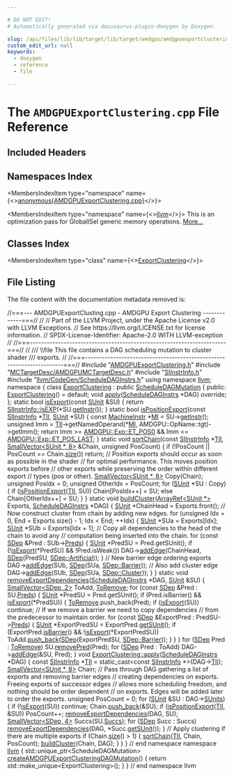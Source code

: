 ```yaml
---

# DO NOT EDIT!
# Automatically generated via docusaurus-plugin-doxygen by Doxygen.

slug: /api/files/lib/lib/target/lib/target/amdgpu/amdgpuexportclustering-cpp
custom_edit_url: null
keywords:
  - doxygen
  - reference
  - file

---
```





# The `AMDGPUExportClustering.cpp` File Reference

<DoxygenPage pluginConfig={pluginConfig}>



## Included Headers

<IncludesList>
<IncludesListItem
  filePath="AMDGPUExportClustering.h"
  permalink="/docs/api/files/lib/lib/target/lib/target/amdgpu/amdgpuexportclustering-h"
  isLocal="true" />
<IncludesListItem
  filePath="MCTargetDesc/AMDGPUMCTargetDesc.h"
  permalink="/docs/api/files/lib/lib/target/lib/target/amdgpu/lib/target/amdgpu/mctargetdesc/amdgpumctargetdesc-h"
  isLocal="true" />
<IncludesListItem
  filePath="SIInstrInfo.h"
  permalink="/docs/api/files/lib/lib/target/lib/target/amdgpu/siinstrinfo-h"
  isLocal="true" />
<IncludesListItem
  filePath="llvm/CodeGen/ScheduleDAGInstrs.h"
  permalink="/docs/api/files/include/include/llvm/include/llvm/codegen/scheduledaginstrs-h"
  isLocal="true" />
</IncludesList>

## Namespaces Index

<MembersIndex>

<MembersIndexItem
  type="namespace"
  name={<><a href="/docs/api/namespaces/anonymous-amdgpuexportclustering-cpp-">anonymous&#123;AMDGPUExportClustering.cpp&#125;</a></>}>
</MembersIndexItem>

<MembersIndexItem
  type="namespace"
  name={<><a href="/docs/api/namespaces/llvm">llvm</a></>}>
This is an optimization pass for GlobalISel generic memory operations. <a href="/docs/api/namespaces/llvm/#details">More...</a>
</MembersIndexItem>

</MembersIndex>

## Classes Index

<MembersIndex>

<MembersIndexItem
  type="class"
  name={<><a href="/docs/api/classes/anonymous-namespace-amdgpuexportclustering-cpp-/exportclustering">ExportClustering</a></>}>
</MembersIndexItem>

</MembersIndex>


## File Listing

The file content with the documentation metadata removed is:

<ProgramListing>

<Link id="l00001" /><CodeLine lineNumber="1"><span class="doxyHighlightComment">//===--- AMDGPUExportClusting.cpp - AMDGPU Export Clustering  -------------===//</span></CodeLine>
<Link id="l00002" /><CodeLine lineNumber="2"><span class="doxyHighlightComment">//</span></CodeLine>
<Link id="l00003" /><CodeLine lineNumber="3"><span class="doxyHighlightComment">// Part of the LLVM Project, under the Apache License v2.0 with LLVM Exceptions.</span></CodeLine>
<Link id="l00004" /><CodeLine lineNumber="4"><span class="doxyHighlightComment">// See https://llvm.org/LICENSE.txt for license information.</span></CodeLine>
<Link id="l00005" /><CodeLine lineNumber="5"><span class="doxyHighlightComment">// SPDX-License-Identifier: Apache-2.0 WITH LLVM-exception</span></CodeLine>
<Link id="l00006" /><CodeLine lineNumber="6"><span class="doxyHighlightComment">//</span></CodeLine>
<Link id="l00007" /><CodeLine lineNumber="7"><span class="doxyHighlightComment">//===----------------------------------------------------------------------===//</span></CodeLine>
<Link id="l00008" /><CodeLine lineNumber="8"><span class="doxyHighlightComment">//</span></CodeLine>
<Link id="l00009" /><CodeLine lineNumber="9"><span class="doxyHighlightComment">/// \\file This file contains a DAG scheduling mutation to cluster shader</span></CodeLine>
<Link id="l00010" /><CodeLine lineNumber="10"><span class="doxyHighlightComment">///       exports.</span></CodeLine>
<Link id="l00011" /><CodeLine lineNumber="11"><span class="doxyHighlightComment">//</span></CodeLine>
<Link id="l00012" /><CodeLine lineNumber="12"><span class="doxyHighlightComment">//===----------------------------------------------------------------------===//</span></CodeLine>
<Link id="l00013" /><CodeLine lineNumber="13"></CodeLine>
<Link id="l00014" /><CodeLine lineNumber="14"><span class="doxyHighlightPreprocessor">#include &quot;<a href="/docs/api/files/lib/lib/target/lib/target/amdgpu/amdgpuexportclustering-h">AMDGPUExportClustering.h</a>&quot;</span></CodeLine>
<Link id="l00015" /><CodeLine lineNumber="15"><span class="doxyHighlightPreprocessor">#include &quot;<a href="/docs/api/files/lib/lib/target/lib/target/amdgpu/lib/target/amdgpu/mctargetdesc/amdgpumctargetdesc-h">MCTargetDesc/AMDGPUMCTargetDesc.h</a>&quot;</span></CodeLine>
<Link id="l00016" /><CodeLine lineNumber="16"><span class="doxyHighlightPreprocessor">#include &quot;<a href="/docs/api/files/lib/lib/target/lib/target/amdgpu/siinstrinfo-h">SIInstrInfo.h</a>&quot;</span></CodeLine>
<Link id="l00017" /><CodeLine lineNumber="17"><span class="doxyHighlightPreprocessor">#include &quot;<a href="/docs/api/files/include/include/llvm/include/llvm/codegen/scheduledaginstrs-h">llvm/CodeGen/ScheduleDAGInstrs.h</a>&quot;</span></CodeLine>
<Link id="l00018" /><CodeLine lineNumber="18"></CodeLine>
<Link id="l00019" /><CodeLine lineNumber="19"><span class="doxyHighlightKeyword">using namespace </span><span class="doxyHighlight"><a href="/docs/api/namespaces/llvm">llvm</a>;</span></CodeLine>
<Link id="l00020" /><CodeLine lineNumber="20"></CodeLine>
<Link id="l00021" /><CodeLine lineNumber="21" lineLink="/docs/api/namespaces/anonymous-amdgpuexportclustering-cpp-"><span class="doxyHighlightKeyword">namespace </span><span class="doxyHighlight">&#123;</span></CodeLine>
<Link id="l00022" /><CodeLine lineNumber="22"></CodeLine>
<Link id="l00023" /><CodeLine lineNumber="23" lineLink="/docs/api/classes/anonymous-namespace-amdgpuexportclustering-cpp-/exportclustering"><span class="doxyHighlightKeyword">class </span><span class="doxyHighlight"><a href="/docs/api/classes/anonymous-namespace-amdgpuexportclustering-cpp-/exportclustering/#a86cc5e778a12b636429d8a12e32117da">ExportClustering</a> : </span><span class="doxyHighlightKeyword">public</span><span class="doxyHighlight"> <a href="/docs/api/classes/llvm/scheduledagmutation">ScheduleDAGMutation</a> &#123;</span></CodeLine>
<Link id="l00024" /><CodeLine lineNumber="24"><span class="doxyHighlightKeyword">public</span><span class="doxyHighlight">:</span></CodeLine>
<Link id="l00025" /><CodeLine lineNumber="25" lineLink="/docs/api/classes/anonymous-namespace-amdgpuexportclustering-cpp-/exportclustering/#a86cc5e778a12b636429d8a12e32117da"><span class="doxyHighlight">  <a href="/docs/api/classes/anonymous-namespace-amdgpuexportclustering-cpp-/exportclustering/#a86cc5e778a12b636429d8a12e32117da">ExportClustering</a>() = </span><span class="doxyHighlightKeywordFlow">default</span><span class="doxyHighlight">;</span></CodeLine>
<Link id="l00026" /><CodeLine lineNumber="26"><span class="doxyHighlight">  </span><span class="doxyHighlightKeywordType">void</span><span class="doxyHighlight"> <a href="/docs/api/classes/anonymous-namespace-amdgpuexportclustering-cpp-/exportclustering/#a3432dbdb86f0a5f40c9d3bcfd8633b28">apply</a>(<a href="/docs/api/classes/llvm/scheduledaginstrs">ScheduleDAGInstrs</a> &#42;DAG) </span><span class="doxyHighlightKeyword">override</span><span class="doxyHighlight">;</span></CodeLine>
<Link id="l00027" /><CodeLine lineNumber="27"><span class="doxyHighlight">&#125;;</span></CodeLine>
<Link id="l00028" /><CodeLine lineNumber="28"></CodeLine>
<Link id="l00029" /><CodeLine lineNumber="29" lineLink="/docs/api/namespaces/anonymous-amdgpuexportclustering-cpp-/#a0a4dd89f625a6f7a354c0a5994114d1a"><span class="doxyHighlightKeyword">static</span><span class="doxyHighlight"> </span><span class="doxyHighlightKeywordType">bool</span><span class="doxyHighlight"> <a href="/docs/api/namespaces/anonymous-amdgpuexportclustering-cpp-/#a0a4dd89f625a6f7a354c0a5994114d1a">isExport</a>(</span><span class="doxyHighlightKeyword">const</span><span class="doxyHighlight"> <a href="/docs/api/classes/llvm/sunit">SUnit</a> &amp;SU) &#123;</span></CodeLine>
<Link id="l00030" /><CodeLine lineNumber="30"><span class="doxyHighlight">  </span><span class="doxyHighlightKeywordFlow">return</span><span class="doxyHighlight"> <a href="/docs/api/classes/llvm/siinstrinfo/#a2d40ab246e329190bbf36cd93fd88e83">SIInstrInfo::isEXP</a>(&#42;SU.<a href="/docs/api/classes/llvm/sunit/#afc98c2c5417cad1a90fc4fe241fe8ba4">getInstr</a>());</span></CodeLine>
<Link id="l00031" /><CodeLine lineNumber="31"><span class="doxyHighlight">&#125;</span></CodeLine>
<Link id="l00032" /><CodeLine lineNumber="32"></CodeLine>
<Link id="l00033" /><CodeLine lineNumber="33" lineLink="/docs/api/namespaces/anonymous-amdgpuexportclustering-cpp-/#a50ac9b7a39c6896200c312ccd78206bc"><span class="doxyHighlightKeyword">static</span><span class="doxyHighlight"> </span><span class="doxyHighlightKeywordType">bool</span><span class="doxyHighlight"> <a href="/docs/api/namespaces/anonymous-amdgpuexportclustering-cpp-/#a50ac9b7a39c6896200c312ccd78206bc">isPositionExport</a>(</span><span class="doxyHighlightKeyword">const</span><span class="doxyHighlight"> <a href="/docs/api/classes/llvm/siinstrinfo">SIInstrInfo</a> &#42;<a href="/docs/api/files/lib/lib/target/lib/target/hexagon/hexagoncopytocombine-cpp/#a1d40004718218dbdf06b496766299101">TII</a>, <a href="/docs/api/classes/llvm/sunit">SUnit</a> &#42;SU) &#123;</span></CodeLine>
<Link id="l00034" /><CodeLine lineNumber="34"><span class="doxyHighlight">  </span><span class="doxyHighlightKeyword">const</span><span class="doxyHighlight"> <a href="/docs/api/classes/llvm/machineinstr">MachineInstr</a> &#42;<a href="/docs/api/files/lib/lib/codegen/lib/codegen/globalisel/irtranslator-cpp/#abe44dfdea65b4f7e11e0a608ab708b76">MI</a> = SU-&gt;<a href="/docs/api/classes/llvm/sunit/#afc98c2c5417cad1a90fc4fe241fe8ba4">getInstr</a>();</span></CodeLine>
<Link id="l00035" /><CodeLine lineNumber="35"><span class="doxyHighlight">  </span><span class="doxyHighlightKeywordType">unsigned</span><span class="doxyHighlight"> Imm = <a href="/docs/api/files/lib/lib/target/lib/target/hexagon/hexagoncopytocombine-cpp/#a1d40004718218dbdf06b496766299101">TII</a>-&gt;getNamedOperand(&#42;<a href="/docs/api/files/lib/lib/codegen/lib/codegen/globalisel/irtranslator-cpp/#abe44dfdea65b4f7e11e0a608ab708b76">MI</a>, AMDGPU::OpName::tgt)-&gt;getImm();</span></CodeLine>
<Link id="l00036" /><CodeLine lineNumber="36"><span class="doxyHighlight">  </span><span class="doxyHighlightKeywordFlow">return</span><span class="doxyHighlight"> Imm &gt;= <a href="/docs/api/namespaces/llvm/amdgpu/exp/#af7592dc94276d1958420bcfb414b6998a819e373068289857bb1cef7f5b320c11">AMDGPU::Exp::ET&#95;POS0</a> &amp;&amp; Imm &lt;= <a href="/docs/api/namespaces/llvm/amdgpu/exp/#af7592dc94276d1958420bcfb414b6998ac84234e8abdfe7d1a85fef7297734e49">AMDGPU::Exp::ET&#95;POS&#95;LAST</a>;</span></CodeLine>
<Link id="l00037" /><CodeLine lineNumber="37"><span class="doxyHighlight">&#125;</span></CodeLine>
<Link id="l00038" /><CodeLine lineNumber="38"></CodeLine>
<Link id="l00039" /><CodeLine lineNumber="39" lineLink="/docs/api/namespaces/anonymous-amdgpuexportclustering-cpp-/#a2db51bd33669db1b6468d51dd5d6e215"><span class="doxyHighlightKeyword">static</span><span class="doxyHighlight"> </span><span class="doxyHighlightKeywordType">void</span><span class="doxyHighlight"> <a href="/docs/api/namespaces/anonymous-amdgpuexportclustering-cpp-/#a2db51bd33669db1b6468d51dd5d6e215">sortChain</a>(</span><span class="doxyHighlightKeyword">const</span><span class="doxyHighlight"> <a href="/docs/api/classes/llvm/siinstrinfo">SIInstrInfo</a> &#42;<a href="/docs/api/files/lib/lib/target/lib/target/hexagon/hexagoncopytocombine-cpp/#a1d40004718218dbdf06b496766299101">TII</a>, <a href="/docs/api/classes/llvm/smallvector">SmallVector&lt;SUnit &#42;, 8&gt;</a> &amp;Chain,</span></CodeLine>
<Link id="l00040" /><CodeLine lineNumber="40"><span class="doxyHighlight">                      </span><span class="doxyHighlightKeywordType">unsigned</span><span class="doxyHighlight"> PosCount) &#123;</span></CodeLine>
<Link id="l00041" /><CodeLine lineNumber="41"><span class="doxyHighlight">  </span><span class="doxyHighlightKeywordFlow">if</span><span class="doxyHighlight"> (!PosCount || PosCount == Chain.<a href="/docs/api/classes/llvm/smallvectortemplatecommon/#a1c479a8c434377c2b8cb056bdfdfc201">size</a>())</span></CodeLine>
<Link id="l00042" /><CodeLine lineNumber="42"><span class="doxyHighlight">    </span><span class="doxyHighlightKeywordFlow">return</span><span class="doxyHighlight">;</span></CodeLine>
<Link id="l00043" /><CodeLine lineNumber="43"></CodeLine>
<Link id="l00044" /><CodeLine lineNumber="44"><span class="doxyHighlight">  </span><span class="doxyHighlightComment">// Position exports should occur as soon as possible in the shader</span></CodeLine>
<Link id="l00045" /><CodeLine lineNumber="45"><span class="doxyHighlight">  </span><span class="doxyHighlightComment">// for optimal performance.  This moves position exports before</span></CodeLine>
<Link id="l00046" /><CodeLine lineNumber="46"><span class="doxyHighlight">  </span><span class="doxyHighlightComment">// other exports while preserving the order within different export</span></CodeLine>
<Link id="l00047" /><CodeLine lineNumber="47"><span class="doxyHighlight">  </span><span class="doxyHighlightComment">// types (pos or other).</span></CodeLine>
<Link id="l00048" /><CodeLine lineNumber="48"><span class="doxyHighlight">  <a href="/docs/api/classes/llvm/smallvector">SmallVector&lt;SUnit &#42;, 8&gt;</a> Copy(Chain);</span></CodeLine>
<Link id="l00049" /><CodeLine lineNumber="49"><span class="doxyHighlight">  </span><span class="doxyHighlightKeywordType">unsigned</span><span class="doxyHighlight"> PosIdx = 0;</span></CodeLine>
<Link id="l00050" /><CodeLine lineNumber="50"><span class="doxyHighlight">  </span><span class="doxyHighlightKeywordType">unsigned</span><span class="doxyHighlight"> OtherIdx = PosCount;</span></CodeLine>
<Link id="l00051" /><CodeLine lineNumber="51"><span class="doxyHighlight">  </span><span class="doxyHighlightKeywordFlow">for</span><span class="doxyHighlight"> (<a href="/docs/api/classes/llvm/sunit">SUnit</a> &#42;SU : Copy) &#123;</span></CodeLine>
<Link id="l00052" /><CodeLine lineNumber="52"><span class="doxyHighlight">    </span><span class="doxyHighlightKeywordFlow">if</span><span class="doxyHighlight"> (<a href="/docs/api/namespaces/anonymous-amdgpuexportclustering-cpp-/#a50ac9b7a39c6896200c312ccd78206bc">isPositionExport</a>(<a href="/docs/api/files/lib/lib/target/lib/target/hexagon/hexagoncopytocombine-cpp/#a1d40004718218dbdf06b496766299101">TII</a>, SU))</span></CodeLine>
<Link id="l00053" /><CodeLine lineNumber="53"><span class="doxyHighlight">      Chain&#91;PosIdx++&#93; = SU;</span></CodeLine>
<Link id="l00054" /><CodeLine lineNumber="54"><span class="doxyHighlight">    </span><span class="doxyHighlightKeywordFlow">else</span></CodeLine>
<Link id="l00055" /><CodeLine lineNumber="55"><span class="doxyHighlight">      Chain&#91;OtherIdx++&#93; = SU;</span></CodeLine>
<Link id="l00056" /><CodeLine lineNumber="56"><span class="doxyHighlight">  &#125;</span></CodeLine>
<Link id="l00057" /><CodeLine lineNumber="57"><span class="doxyHighlight">&#125;</span></CodeLine>
<Link id="l00058" /><CodeLine lineNumber="58"></CodeLine>
<Link id="l00059" /><CodeLine lineNumber="59" lineLink="/docs/api/namespaces/anonymous-amdgpuexportclustering-cpp-/#a07b42c1e90cefebe812ba65deb791e95"><span class="doxyHighlightKeyword">static</span><span class="doxyHighlight"> </span><span class="doxyHighlightKeywordType">void</span><span class="doxyHighlight"> <a href="/docs/api/namespaces/anonymous-amdgpuexportclustering-cpp-/#a07b42c1e90cefebe812ba65deb791e95">buildCluster</a>(<a href="/docs/api/classes/llvm/arrayref">ArrayRef&lt;SUnit &#42;&gt;</a> Exports, <a href="/docs/api/classes/llvm/scheduledaginstrs">ScheduleDAGInstrs</a> &#42;DAG) &#123;</span></CodeLine>
<Link id="l00060" /><CodeLine lineNumber="60"><span class="doxyHighlight">  <a href="/docs/api/classes/llvm/sunit">SUnit</a> &#42;ChainHead = Exports.front();</span></CodeLine>
<Link id="l00061" /><CodeLine lineNumber="61"></CodeLine>
<Link id="l00062" /><CodeLine lineNumber="62"><span class="doxyHighlight">  </span><span class="doxyHighlightComment">// Now construct cluster from chain by adding new edges.</span></CodeLine>
<Link id="l00063" /><CodeLine lineNumber="63"><span class="doxyHighlight">  </span><span class="doxyHighlightKeywordFlow">for</span><span class="doxyHighlight"> (</span><span class="doxyHighlightKeywordType">unsigned</span><span class="doxyHighlight"> Idx = 0, End = Exports.size() - 1; Idx &lt; End; ++Idx) &#123;</span></CodeLine>
<Link id="l00064" /><CodeLine lineNumber="64"><span class="doxyHighlight">    <a href="/docs/api/classes/llvm/sunit">SUnit</a> &#42;SUa = Exports&#91;Idx&#93;;</span></CodeLine>
<Link id="l00065" /><CodeLine lineNumber="65"><span class="doxyHighlight">    <a href="/docs/api/classes/llvm/sunit">SUnit</a> &#42;SUb = Exports&#91;Idx + 1&#93;;</span></CodeLine>
<Link id="l00066" /><CodeLine lineNumber="66"></CodeLine>
<Link id="l00067" /><CodeLine lineNumber="67"><span class="doxyHighlight">    </span><span class="doxyHighlightComment">// Copy all dependencies to the head of the chain to avoid any</span></CodeLine>
<Link id="l00068" /><CodeLine lineNumber="68"><span class="doxyHighlight">    </span><span class="doxyHighlightComment">// computation being inserted into the chain.</span></CodeLine>
<Link id="l00069" /><CodeLine lineNumber="69"><span class="doxyHighlight">    </span><span class="doxyHighlightKeywordFlow">for</span><span class="doxyHighlight"> (</span><span class="doxyHighlightKeyword">const</span><span class="doxyHighlight"> <a href="/docs/api/classes/llvm/sdep">SDep</a> &amp;Pred : SUb-&gt;<a href="/docs/api/classes/llvm/sunit/#ae2b43854b542de66eec6475adc48f56c">Preds</a>) &#123;</span></CodeLine>
<Link id="l00070" /><CodeLine lineNumber="70"><span class="doxyHighlight">      <a href="/docs/api/classes/llvm/sunit">SUnit</a> &#42;PredSU = Pred.getSUnit();</span></CodeLine>
<Link id="l00071" /><CodeLine lineNumber="71"><span class="doxyHighlight">      </span><span class="doxyHighlightKeywordFlow">if</span><span class="doxyHighlight"> (!<a href="/docs/api/namespaces/anonymous-amdgpuexportclustering-cpp-/#a0a4dd89f625a6f7a354c0a5994114d1a">isExport</a>(&#42;PredSU) &amp;&amp; !Pred.isWeak())</span></CodeLine>
<Link id="l00072" /><CodeLine lineNumber="72"><span class="doxyHighlight">        DAG-&gt;<a href="/docs/api/classes/llvm/scheduledaginstrs/#a86bfa4838cb7e42648615d27c94c8017">addEdge</a>(ChainHead, <a href="/docs/api/classes/llvm/sdep">SDep</a>(PredSU, <a href="/docs/api/classes/llvm/sdep/#a551060cb0333d9d0cfdacd2576d817b9a8afafe9e6f4c2fb9744242a6b369a0f1">SDep::Artificial</a>));</span></CodeLine>
<Link id="l00073" /><CodeLine lineNumber="73"><span class="doxyHighlight">    &#125;</span></CodeLine>
<Link id="l00074" /><CodeLine lineNumber="74"></CodeLine>
<Link id="l00075" /><CodeLine lineNumber="75"><span class="doxyHighlight">    </span><span class="doxyHighlightComment">// New barrier edge ordering exports</span></CodeLine>
<Link id="l00076" /><CodeLine lineNumber="76"><span class="doxyHighlight">    DAG-&gt;<a href="/docs/api/classes/llvm/scheduledaginstrs/#a86bfa4838cb7e42648615d27c94c8017">addEdge</a>(SUb, <a href="/docs/api/classes/llvm/sdep">SDep</a>(SUa, <a href="/docs/api/classes/llvm/sdep/#a551060cb0333d9d0cfdacd2576d817b9a3d026b42ef4cc00c58dd954b3c5eda65">SDep::Barrier</a>));</span></CodeLine>
<Link id="l00077" /><CodeLine lineNumber="77"><span class="doxyHighlight">    </span><span class="doxyHighlightComment">// Also add cluster edge</span></CodeLine>
<Link id="l00078" /><CodeLine lineNumber="78"><span class="doxyHighlight">    DAG-&gt;<a href="/docs/api/classes/llvm/scheduledaginstrs/#a86bfa4838cb7e42648615d27c94c8017">addEdge</a>(SUb, <a href="/docs/api/classes/llvm/sdep">SDep</a>(SUa, <a href="/docs/api/classes/llvm/sdep/#a551060cb0333d9d0cfdacd2576d817b9a04d28e273cd30fa75243240b15d08352">SDep::Cluster</a>));</span></CodeLine>
<Link id="l00079" /><CodeLine lineNumber="79"><span class="doxyHighlight">  &#125;</span></CodeLine>
<Link id="l00080" /><CodeLine lineNumber="80"><span class="doxyHighlight">&#125;</span></CodeLine>
<Link id="l00081" /><CodeLine lineNumber="81"></CodeLine>
<Link id="l00082" /><CodeLine lineNumber="82" lineLink="/docs/api/namespaces/anonymous-amdgpuexportclustering-cpp-/#ac88025eb8866478014f41b34cd29b593"><span class="doxyHighlightKeyword">static</span><span class="doxyHighlight"> </span><span class="doxyHighlightKeywordType">void</span><span class="doxyHighlight"> <a href="/docs/api/namespaces/anonymous-amdgpuexportclustering-cpp-/#ac88025eb8866478014f41b34cd29b593">removeExportDependencies</a>(<a href="/docs/api/classes/llvm/scheduledaginstrs">ScheduleDAGInstrs</a> &#42;DAG, <a href="/docs/api/classes/llvm/sunit">SUnit</a> &amp;SU) &#123;</span></CodeLine>
<Link id="l00083" /><CodeLine lineNumber="83"><span class="doxyHighlight">  <a href="/docs/api/classes/llvm/smallvector">SmallVector&lt;SDep, 2&gt;</a> ToAdd, <a href="/docs/api/files/lib/lib/target/lib/target/arm/armlowoverheadloops-cpp/#a3bf42baf773b375802538951c88d8e12">ToRemove</a>;</span></CodeLine>
<Link id="l00084" /><CodeLine lineNumber="84"></CodeLine>
<Link id="l00085" /><CodeLine lineNumber="85"><span class="doxyHighlight">  </span><span class="doxyHighlightKeywordFlow">for</span><span class="doxyHighlight"> (</span><span class="doxyHighlightKeyword">const</span><span class="doxyHighlight"> <a href="/docs/api/classes/llvm/sdep">SDep</a> &amp;Pred : SU.<a href="/docs/api/classes/llvm/sunit/#ae2b43854b542de66eec6475adc48f56c">Preds</a>) &#123;</span></CodeLine>
<Link id="l00086" /><CodeLine lineNumber="86"><span class="doxyHighlight">    <a href="/docs/api/classes/llvm/sunit">SUnit</a> &#42;PredSU = Pred.getSUnit();</span></CodeLine>
<Link id="l00087" /><CodeLine lineNumber="87"><span class="doxyHighlight">    </span><span class="doxyHighlightKeywordFlow">if</span><span class="doxyHighlight"> (Pred.isBarrier() &amp;&amp; <a href="/docs/api/namespaces/anonymous-amdgpuexportclustering-cpp-/#a0a4dd89f625a6f7a354c0a5994114d1a">isExport</a>(&#42;PredSU)) &#123;</span></CodeLine>
<Link id="l00088" /><CodeLine lineNumber="88"><span class="doxyHighlight">      <a href="/docs/api/files/lib/lib/target/lib/target/arm/armlowoverheadloops-cpp/#a3bf42baf773b375802538951c88d8e12">ToRemove</a>.push&#95;back(Pred);</span></CodeLine>
<Link id="l00089" /><CodeLine lineNumber="89"><span class="doxyHighlight">      </span><span class="doxyHighlightKeywordFlow">if</span><span class="doxyHighlight"> (<a href="/docs/api/namespaces/anonymous-amdgpuexportclustering-cpp-/#a0a4dd89f625a6f7a354c0a5994114d1a">isExport</a>(SU))</span></CodeLine>
<Link id="l00090" /><CodeLine lineNumber="90"><span class="doxyHighlight">        </span><span class="doxyHighlightKeywordFlow">continue</span><span class="doxyHighlight">;</span></CodeLine>
<Link id="l00091" /><CodeLine lineNumber="91"></CodeLine>
<Link id="l00092" /><CodeLine lineNumber="92"><span class="doxyHighlight">      </span><span class="doxyHighlightComment">// If we remove a barrier we need to copy dependencies</span></CodeLine>
<Link id="l00093" /><CodeLine lineNumber="93"><span class="doxyHighlight">      </span><span class="doxyHighlightComment">// from the predecessor to maintain order.</span></CodeLine>
<Link id="l00094" /><CodeLine lineNumber="94"><span class="doxyHighlight">      </span><span class="doxyHighlightKeywordFlow">for</span><span class="doxyHighlight"> (</span><span class="doxyHighlightKeyword">const</span><span class="doxyHighlight"> <a href="/docs/api/classes/llvm/sdep">SDep</a> &amp;ExportPred : PredSU-&gt;<a href="/docs/api/classes/llvm/sunit/#ae2b43854b542de66eec6475adc48f56c">Preds</a>) &#123;</span></CodeLine>
<Link id="l00095" /><CodeLine lineNumber="95"><span class="doxyHighlight">        <a href="/docs/api/classes/llvm/sunit">SUnit</a> &#42;ExportPredSU = ExportPred.<a href="/docs/api/classes/llvm/sdep/#a03a2dc5f9f321a2ce28f5c641dfe5455">getSUnit</a>();</span></CodeLine>
<Link id="l00096" /><CodeLine lineNumber="96"><span class="doxyHighlight">        </span><span class="doxyHighlightKeywordFlow">if</span><span class="doxyHighlight"> (ExportPred.<a href="/docs/api/classes/llvm/sdep/#af5c4f1ea353d427a527f548d6bae4593">isBarrier</a>() &amp;&amp; !<a href="/docs/api/namespaces/anonymous-amdgpuexportclustering-cpp-/#a0a4dd89f625a6f7a354c0a5994114d1a">isExport</a>(&#42;ExportPredSU))</span></CodeLine>
<Link id="l00097" /><CodeLine lineNumber="97"><span class="doxyHighlight">          ToAdd.<a href="/docs/api/classes/llvm/smallvectortemplatebase/#af42bfbc067df27c19ee2fc859df58799">push&#95;back</a>(<a href="/docs/api/classes/llvm/sdep">SDep</a>(ExportPredSU, <a href="/docs/api/classes/llvm/sdep/#a551060cb0333d9d0cfdacd2576d817b9a3d026b42ef4cc00c58dd954b3c5eda65">SDep::Barrier</a>));</span></CodeLine>
<Link id="l00098" /><CodeLine lineNumber="98"><span class="doxyHighlight">      &#125;</span></CodeLine>
<Link id="l00099" /><CodeLine lineNumber="99"><span class="doxyHighlight">    &#125;</span></CodeLine>
<Link id="l00100" /><CodeLine lineNumber="100"><span class="doxyHighlight">  &#125;</span></CodeLine>
<Link id="l00101" /><CodeLine lineNumber="101"></CodeLine>
<Link id="l00102" /><CodeLine lineNumber="102"><span class="doxyHighlight">  </span><span class="doxyHighlightKeywordFlow">for</span><span class="doxyHighlight"> (<a href="/docs/api/classes/llvm/sdep">SDep</a> Pred : <a href="/docs/api/files/lib/lib/target/lib/target/arm/armlowoverheadloops-cpp/#a3bf42baf773b375802538951c88d8e12">ToRemove</a>)</span></CodeLine>
<Link id="l00103" /><CodeLine lineNumber="103"><span class="doxyHighlight">    SU.<a href="/docs/api/classes/llvm/sunit/#a6d3233165db1e6be5c44060cd4a95461">removePred</a>(Pred);</span></CodeLine>
<Link id="l00104" /><CodeLine lineNumber="104"><span class="doxyHighlight">  </span><span class="doxyHighlightKeywordFlow">for</span><span class="doxyHighlight"> (<a href="/docs/api/classes/llvm/sdep">SDep</a> Pred : ToAdd)</span></CodeLine>
<Link id="l00105" /><CodeLine lineNumber="105"><span class="doxyHighlight">    DAG-&gt;<a href="/docs/api/classes/llvm/scheduledaginstrs/#a86bfa4838cb7e42648615d27c94c8017">addEdge</a>(&amp;SU, Pred);</span></CodeLine>
<Link id="l00106" /><CodeLine lineNumber="106"><span class="doxyHighlight">&#125;</span></CodeLine>
<Link id="l00107" /><CodeLine lineNumber="107"></CodeLine>
<Link id="l00108" /><CodeLine lineNumber="108" lineLink="/docs/api/classes/anonymous-namespace-amdgpuexportclustering-cpp-/exportclustering/#a3432dbdb86f0a5f40c9d3bcfd8633b28"><span class="doxyHighlightKeywordType">void</span><span class="doxyHighlight"> <a href="/docs/api/classes/anonymous-namespace-amdgpuexportclustering-cpp-/exportclustering/#a3432dbdb86f0a5f40c9d3bcfd8633b28">ExportClustering::apply</a>(<a href="/docs/api/classes/llvm/scheduledaginstrs">ScheduleDAGInstrs</a> &#42;DAG) &#123;</span></CodeLine>
<Link id="l00109" /><CodeLine lineNumber="109"><span class="doxyHighlight">  </span><span class="doxyHighlightKeyword">const</span><span class="doxyHighlight"> <a href="/docs/api/classes/llvm/siinstrinfo">SIInstrInfo</a> &#42;<a href="/docs/api/files/lib/lib/target/lib/target/hexagon/hexagoncopytocombine-cpp/#a1d40004718218dbdf06b496766299101">TII</a> = </span><span class="doxyHighlightKeyword">static&#95;cast&lt;</span><span class="doxyHighlightKeyword">const </span><span class="doxyHighlight"><a href="/docs/api/classes/llvm/siinstrinfo">SIInstrInfo</a> &#42;</span><span class="doxyHighlightKeyword">&gt;</span><span class="doxyHighlight">(DAG-&gt;<a href="/docs/api/classes/llvm/scheduledag/#a348590624c488b04d0f9e227e6c3960e">TII</a>);</span></CodeLine>
<Link id="l00110" /><CodeLine lineNumber="110"></CodeLine>
<Link id="l00111" /><CodeLine lineNumber="111"><span class="doxyHighlight">  <a href="/docs/api/classes/llvm/smallvector">SmallVector&lt;SUnit &#42;, 8&gt;</a> Chain;</span></CodeLine>
<Link id="l00112" /><CodeLine lineNumber="112"></CodeLine>
<Link id="l00113" /><CodeLine lineNumber="113"><span class="doxyHighlight">  </span><span class="doxyHighlightComment">// Pass through DAG gathering a list of exports and removing barrier edges</span></CodeLine>
<Link id="l00114" /><CodeLine lineNumber="114"><span class="doxyHighlight">  </span><span class="doxyHighlightComment">// creating dependencies on exports. Freeing exports of successor edges</span></CodeLine>
<Link id="l00115" /><CodeLine lineNumber="115"><span class="doxyHighlight">  </span><span class="doxyHighlightComment">// allows more scheduling freedom, and nothing should be order dependent</span></CodeLine>
<Link id="l00116" /><CodeLine lineNumber="116"><span class="doxyHighlight">  </span><span class="doxyHighlightComment">// on exports.  Edges will be added later to order the exports.</span></CodeLine>
<Link id="l00117" /><CodeLine lineNumber="117"><span class="doxyHighlight">  </span><span class="doxyHighlightKeywordType">unsigned</span><span class="doxyHighlight"> PosCount = 0;</span></CodeLine>
<Link id="l00118" /><CodeLine lineNumber="118"><span class="doxyHighlight">  </span><span class="doxyHighlightKeywordFlow">for</span><span class="doxyHighlight"> (<a href="/docs/api/classes/llvm/sunit">SUnit</a> &amp;SU : DAG-&gt;<a href="/docs/api/classes/llvm/scheduledag/#a3d5aacd5fc7d6a739ce913974ed1e53d">SUnits</a>) &#123;</span></CodeLine>
<Link id="l00119" /><CodeLine lineNumber="119"><span class="doxyHighlight">    </span><span class="doxyHighlightKeywordFlow">if</span><span class="doxyHighlight"> (!<a href="/docs/api/namespaces/anonymous-amdgpuexportclustering-cpp-/#a0a4dd89f625a6f7a354c0a5994114d1a">isExport</a>(SU))</span></CodeLine>
<Link id="l00120" /><CodeLine lineNumber="120"><span class="doxyHighlight">      </span><span class="doxyHighlightKeywordFlow">continue</span><span class="doxyHighlight">;</span></CodeLine>
<Link id="l00121" /><CodeLine lineNumber="121"></CodeLine>
<Link id="l00122" /><CodeLine lineNumber="122"><span class="doxyHighlight">    Chain.<a href="/docs/api/classes/llvm/smallvectortemplatebase/#af42bfbc067df27c19ee2fc859df58799">push&#95;back</a>(&amp;SU);</span></CodeLine>
<Link id="l00123" /><CodeLine lineNumber="123"><span class="doxyHighlight">    </span><span class="doxyHighlightKeywordFlow">if</span><span class="doxyHighlight"> (<a href="/docs/api/namespaces/anonymous-amdgpuexportclustering-cpp-/#a50ac9b7a39c6896200c312ccd78206bc">isPositionExport</a>(<a href="/docs/api/files/lib/lib/target/lib/target/hexagon/hexagoncopytocombine-cpp/#a1d40004718218dbdf06b496766299101">TII</a>, &amp;SU))</span></CodeLine>
<Link id="l00124" /><CodeLine lineNumber="124"><span class="doxyHighlight">      PosCount++;</span></CodeLine>
<Link id="l00125" /><CodeLine lineNumber="125"></CodeLine>
<Link id="l00126" /><CodeLine lineNumber="126"><span class="doxyHighlight">    <a href="/docs/api/namespaces/anonymous-amdgpuexportclustering-cpp-/#ac88025eb8866478014f41b34cd29b593">removeExportDependencies</a>(DAG, SU);</span></CodeLine>
<Link id="l00127" /><CodeLine lineNumber="127"></CodeLine>
<Link id="l00128" /><CodeLine lineNumber="128"><span class="doxyHighlight">    <a href="/docs/api/classes/llvm/smallvector">SmallVector&lt;SDep, 4&gt;</a> Succs(SU.<a href="/docs/api/classes/llvm/sunit/#aab4a86c51e6b126c9c6ef58dbb574431">Succs</a>);</span></CodeLine>
<Link id="l00129" /><CodeLine lineNumber="129"><span class="doxyHighlight">    </span><span class="doxyHighlightKeywordFlow">for</span><span class="doxyHighlight"> (<a href="/docs/api/classes/llvm/sdep">SDep</a> Succ : Succs)</span></CodeLine>
<Link id="l00130" /><CodeLine lineNumber="130"><span class="doxyHighlight">      <a href="/docs/api/namespaces/anonymous-amdgpuexportclustering-cpp-/#ac88025eb8866478014f41b34cd29b593">removeExportDependencies</a>(DAG, &#42;Succ.<a href="/docs/api/classes/llvm/scheduledaginstrs/#ab75cd37a7a0319d5a4c77189cca106ec">getSUnit</a>());</span></CodeLine>
<Link id="l00131" /><CodeLine lineNumber="131"><span class="doxyHighlight">  &#125;</span></CodeLine>
<Link id="l00132" /><CodeLine lineNumber="132"></CodeLine>
<Link id="l00133" /><CodeLine lineNumber="133"><span class="doxyHighlight">  </span><span class="doxyHighlightComment">// Apply clustering if there are multiple exports</span></CodeLine>
<Link id="l00134" /><CodeLine lineNumber="134"><span class="doxyHighlight">  </span><span class="doxyHighlightKeywordFlow">if</span><span class="doxyHighlight"> (Chain.<a href="/docs/api/classes/llvm/smallvectortemplatecommon/#a1c479a8c434377c2b8cb056bdfdfc201">size</a>() &gt; 1) &#123;</span></CodeLine>
<Link id="l00135" /><CodeLine lineNumber="135"><span class="doxyHighlight">    <a href="/docs/api/namespaces/anonymous-amdgpuexportclustering-cpp-/#a2db51bd33669db1b6468d51dd5d6e215">sortChain</a>(<a href="/docs/api/files/lib/lib/target/lib/target/hexagon/hexagoncopytocombine-cpp/#a1d40004718218dbdf06b496766299101">TII</a>, Chain, PosCount);</span></CodeLine>
<Link id="l00136" /><CodeLine lineNumber="136"><span class="doxyHighlight">    <a href="/docs/api/namespaces/anonymous-amdgpuexportclustering-cpp-/#a07b42c1e90cefebe812ba65deb791e95">buildCluster</a>(Chain, DAG);</span></CodeLine>
<Link id="l00137" /><CodeLine lineNumber="137"><span class="doxyHighlight">  &#125;</span></CodeLine>
<Link id="l00138" /><CodeLine lineNumber="138"><span class="doxyHighlight">&#125;</span></CodeLine>
<Link id="l00139" /><CodeLine lineNumber="139"></CodeLine>
<Link id="l00140" /><CodeLine lineNumber="140"><span class="doxyHighlight">&#125; </span><span class="doxyHighlightComment">// end namespace</span></CodeLine>
<Link id="l00141" /><CodeLine lineNumber="141"></CodeLine>
<Link id="l00142" /><CodeLine lineNumber="142"><span class="doxyHighlightKeyword">namespace </span><span class="doxyHighlight"><a href="/docs/api/namespaces/llvm">llvm</a> &#123;</span></CodeLine>
<Link id="l00143" /><CodeLine lineNumber="143"></CodeLine>
<Link id="l00144" /><CodeLine lineNumber="144" lineLink="/docs/api/namespaces/llvm/#aee9564e964029d9c48bcd2fb0ef9d427"><span class="doxyHighlight">std::unique&#95;ptr&lt;ScheduleDAGMutation&gt; <a href="/docs/api/namespaces/llvm/#aee9564e964029d9c48bcd2fb0ef9d427">createAMDGPUExportClusteringDAGMutation</a>() &#123;</span></CodeLine>
<Link id="l00145" /><CodeLine lineNumber="145"><span class="doxyHighlight">  </span><span class="doxyHighlightKeywordFlow">return</span><span class="doxyHighlight"> std::make&#95;unique&lt;ExportClustering&gt;();</span></CodeLine>
<Link id="l00146" /><CodeLine lineNumber="146"><span class="doxyHighlight">&#125;</span></CodeLine>
<Link id="l00147" /><CodeLine lineNumber="147"></CodeLine>
<Link id="l00148" /><CodeLine lineNumber="148"><span class="doxyHighlight">&#125; </span><span class="doxyHighlightComment">// end namespace llvm</span></CodeLine>

</ProgramListing>


</DoxygenPage>

